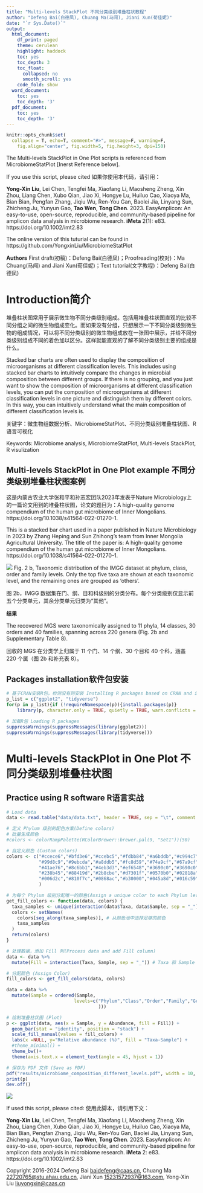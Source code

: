 ---
title: "Multi-levels StackPlot 不同分类级别堆叠柱状教程"
author: "Defeng Bai(白德凤), Chuang Ma(马闯), Jiani Xun(荀佳妮)"
date: "`r Sys.Date()`"
output:
  html_document:
    df_print: paged
    theme: cerulean
    highlight: haddock
    toc: yes
    toc_depth: 3
    toc_float:
      collapsed: no
      smooth_scroll: yes
    code_fold: show
  word_document:
    toc: yes
    toc_depth: '3'
  pdf_document:
    toc: yes
    toc_depth: '3'
---

```{r setup, include=FALSE}
knitr::opts_chunk$set(
  collapse = T, echo=T, comment="#>", message=F, warning=F,
	fig.align="center", fig.width=5, fig.height=3, dpi=150)
```




The Multi-levels StackPlot in One Plot scripts is referenced from MicrobiomeStatPlot [Inerst Reference below].

If you use this script, please cited 如果你使用本代码，请引用：

**Yong-Xin Liu**, Lei Chen, Tengfei Ma, Xiaofang Li, Maosheng Zheng, Xin Zhou, Liang Chen, Xubo Qian, Jiao Xi, Hongye Lu, Huiluo Cao, Xiaoya Ma, Bian Bian, Pengfan Zhang, Jiqiu Wu, Ren-You Gan, Baolei Jia, Linyang Sun, Zhicheng Ju, Yunyun Gao, **Tao Wen**, **Tong Chen**. 2023. EasyAmplicon: An easy-to-use, open-source, reproducible, and community-based pipeline for amplicon data analysis in microbiome research. **iMeta** 2(1): e83. https://doi.org/10.1002/imt2.83

The online version of this tuturial can be found in https://github.com/YongxinLiu/MicrobiomeStatPlot


**Authors**
First draft(初稿)：Defeng Bai(白德凤)；Proofreading(校对)：Ma Chuang(马闯) and Jiani Xun(荀佳妮)；Text tutorial(文字教程)：Defeng Bai(白德凤)


# Introduction简介

堆叠柱状图常用于展示微生物不同分类级别组成。包括用堆叠柱状图直观的比较不同分组之间的微生物组成变化。而如果没有分组，只想展示一下不同分类级别微生物的组成情况，可以将不同分类级别的微生物组成放在一张图中展示，并给不同分类级别组成不同的着色加以区分。这样就能直观的了解不同分类级别主要的组成是什么。

Stacked bar charts are often used to display the composition of microorganisms at different classification levels. This includes using stacked bar charts to intuitively compare the changes in microbial composition between different groups. If there is no grouping, and you just want to show the composition of microorganisms at different classification levels, you can put the composition of microorganisms at different classification levels in one picture and distinguish them by different colors. In this way, you can intuitively understand what the main composition of different classification levels is.


关键字：微生物组数据分析、MicrobiomeStatPlot、不同分类级别堆叠柱状图、R语言可视化

Keywords: Microbiome analysis, MicrobiomeStatPlot, Multi-levels StackPlot, R visulization


## Multi-levels StackPlot in One Plot example 不同分类级别堆叠柱状图案例

这是内蒙古农业大学张和平和孙志宏团队2023年发表于Nature Microbiology上的一篇论文用到的堆叠柱状图，论文的题目为：A high-quality genome compendium of the human gut microbiome of Inner Mongolians. https://doi.org/10.1038/s41564-022-01270-1.

This is a stacked bar chart used in a paper published in Nature Microbiology in 2023 by Zhang Heping and Sun Zhihong's team from Inner Mongolia Agricultural University. The title of the paper is: A high-quality genome compendium of the human gut microbiome of Inner Mongolians. https://doi.org/10.1038/s41564-022-01270-1.


![](e1.multi.stack.plot.01.jpg)
Fig. 2 b, Taxonomic distribution of the IMGG dataset at phylum, class, order and family levels. Only the top five taxa are shown at each taxonomic level, and the remaining ones are grouped as ‘others’.

图 2b，IMGG 数据集在门、纲、目和科级别的分类分布。每个分类级别仅显示前五个分类单元，其余分类单元归类为“其他”。


**结果**

The recovered MGS were taxonomically assigned to 11 phyla, 14 classes, 30 orders and 40 families, spanning  across 220 genera (Fig. 2b and Supplementary Table 8).

回收的 MGS 在分类学上归属于 11 个门、14 个纲、30 个目和 40 个科，涵盖 220 个属（图 2b 和补充表 8）。



## Packages installation软件包安装

```{r}
# 基于CRAN安装R包，检测没有则安装 Installing R packages based on CRAN and installing them if they are not detected
p_list = c("ggplot2", "tidyverse")
for(p in p_list){if (!requireNamespace(p)){install.packages(p)}
    library(p, character.only = TRUE, quietly = TRUE, warn.conflicts = FALSE)}

# 加载R包 Loading R packages
suppressWarnings(suppressMessages(library(ggplot2)))
suppressWarnings(suppressMessages(library(tidyverse)))
```



# Multi-levels StackPlot in One Plot 不同分类级别堆叠柱状图

## Practice using R software R语言实战

```{r multi level stack plot, fig.show='asis', fig.width=4, fig.height=2.5}
# Load data
data <- read.table("data/data.txt", header = TRUE, sep = "\t", comment.char = "")

# 定义 Phylum 级别的配色方案(Define colors)
# 批量生成颜色
#colors <- colorRampPalette(RColorBrewer::brewer.pal(9, "Set1"))(50)

# 自定义颜色 (Custom colors)
colors <- c("#ccece6","#bfd3e6","#ccebc5","#fdbb84","#a6bddb","#c994c7",
            "#99d8c9","#9ebcda","#a8ddb5","#fc8d59","#74a9cf","#67a9cf","#df65b0","#f768a1","#78c679","#41b6c4",
            "#41ae76","#8c6bb1","#4eb3d3","#ef6548","#3690c0","#3690c0","#e7298a","#dd3497","#41ab5d","#1d91c0",
            "#238b45","#88419d","#2b8cbe","#d7301f","#0570b0","#02818a","#ce1256","#ae017e","#238443","#225ea8",
            "#006d2c","#810f7c","#0868ac","#b30000","#045a8d","#016c59","#980043","#7a0177","#006837","#253494"
            )

# 为每个 Phylum 级别分配唯一的颜色(Assign a unique color to each Phylum level)
get_fill_colors <- function(data, colors) {
  taxa_samples <- unique(interaction(data$Taxa, data$Sample, sep = "_"))
  colors <- setNames(
    colors[seq_along(taxa_samples)], # 从颜色池中选择足够的颜色
    taxa_samples
  )
  return(colors)
}

# 处理数据，添加 Fill 列(Process data and add Fill column)
data <- data %>%
  mutate(Fill = interaction(Taxa, Sample, sep = "_")) # Taxa 和 Sample 组合

# 分配颜色 (Assign Color)
fill_colors <- get_fill_colors(data, colors)

data = data %>%
  mutate(Sample = ordered(Sample,
                         levels=c("Phylum","Class","Order","Family","Genus"
                                  )))

# 绘制堆叠柱状图 (Plot)
p <- ggplot(data, aes(x = Sample, y = Abundance, fill = Fill)) +
  geom_bar(stat = "identity", position = "stack") +
  scale_fill_manual(values = fill_colors) +
  labs(x =NULL, y="Relative abundance (%)", fill = "Taxa-Sample") +
  #theme_minimal() +
  theme_bw()+
  theme(axis.text.x = element_text(angle = 45, hjust = 1))

# 保存为 PDF 文件 (Save as PDF)
pdf("results/microbiome_composition_different_levels.pdf", width = 10, height = 6)
print(p)
dev.off()

```


![](e1.multi.stack.plot.02.jpg)


If used this script, please cited:
使用此脚本，请引用下文：

**Yong-Xin Liu**, Lei Chen, Tengfei Ma, Xiaofang Li, Maosheng Zheng, Xin Zhou, Liang Chen, Xubo Qian, Jiao Xi, Hongye Lu, Huiluo Cao, Xiaoya Ma, Bian Bian, Pengfan Zhang, Jiqiu Wu, Ren-You Gan, Baolei Jia, Linyang Sun, Zhicheng Ju, Yunyun Gao, **Tao Wen**, **Tong Chen**. 2023. EasyAmplicon: An easy-to-use, open-source, reproducible, and community-based pipeline for amplicon data analysis in microbiome research. **iMeta** 2: e83. https://doi.org/10.1002/imt2.83

Copyright 2016-2024 Defeng Bai <baidefeng@caas.cn>, Chuang Ma <22720765@stu.ahau.edu.cn>, Jiani Xun <15231572937@163.com>, Yong-Xin Liu <liuyongxin@caas.cn>


